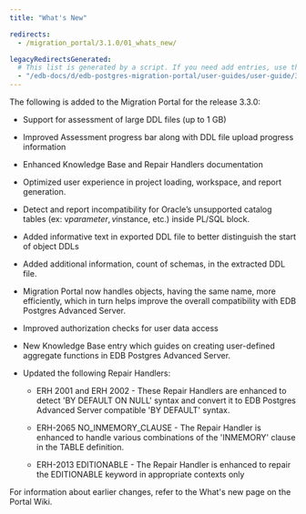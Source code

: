 ```yaml
---
title: "What's New"

redirects:
  - /migration_portal/3.1.0/01_whats_new/

legacyRedirectsGenerated:
  # This list is generated by a script. If you need add entries, use the `legacyRedirects` key.
  - "/edb-docs/d/edb-postgres-migration-portal/user-guides/user-guide/3.2.0/whats_new.html"
---
```


<div id="whats_new" class="registered_link"></div>

The following is added to the Migration Portal for the release 3.3.0:

- Support for assessment of large DDL files (up to 1 GB)

- Improved Assessment progress bar along with DDL file upload progress information

- Enhanced Knowledge Base and Repair Handlers documentation

- Optimized user experience in project loading, workspace, and report generation. 

- Detect and report incompatibility for Oracle’s unsupported catalog tables (ex: v$parameter, v$instance, etc.) inside PL/SQL block.

- Added informative text in exported DDL file to better distinguish the start of object DDLs

- Added additional information, count of schemas, in the extracted DDL file.

- Migration Portal now handles objects, having the same name, more efficiently, which in turn helps improve the overall compatibility with EDB Postgres Advanced Server.

- Improved authorization checks for user data access

- New Knowledge Base entry which guides on creating user-defined aggregate functions in EDB Postgres Advanced Server.

- Updated the following Repair Handlers:

    - ERH 2001 and ERH 2002 - These Repair Handlers are enhanced to detect 'BY DEFAULT ON NULL' syntax and convert it to EDB Postgres Advanced Server compatible 'BY DEFAULT' syntax. 

    - ERH-2065 NO_INMEMORY_CLAUSE - The Repair Handler is enhanced to handle various combinations of the 'INMEMORY' clause in the TABLE definition.

    - ERH-2013 EDITIONABLE - The Repair Handler is enhanced to repair the EDITIONABLE keyword in appropriate contexts only

For information about earlier changes, refer to the What's new page on the Portal Wiki.